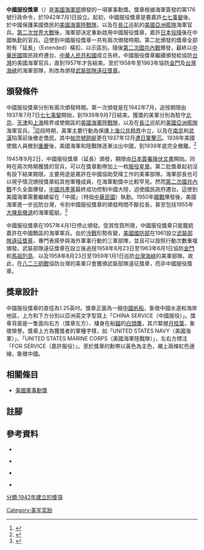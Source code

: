 {{noteTA
|G1=Military
|1=zh-cn:金门炮战;zh-hk:金門八二三砲戰;zh-tw:八二三砲戰;
}}
{{軍事勳獎
| 名稱      = 中國服役獎章
| 圖片      = [[File:ChinaService.jpg|100px]]
| 圖片描述  = 中國服役獎章正面
| 頒發單位  = [[美國海軍部|美國海軍部]]
| 頒發國家  = [[美國|美國]]
| 種類      = 服役獎章
| 頒授資格  = 中國服役
| 授予      = 1937年[[七七事變|七七事變]]至1939年9月、1945年9月[[日本投降|日本投降]]至1957年4月期間，在中國參與軍事行動的海軍、陸戰隊及海岸防衛隊人員。
| 戰役      = [[第二次中日戰爭|第二次中日戰爭]]、[[第二次國共內戰|第二次國共內戰]]、[[台灣海峽危機|第一次台灣海峽危機]]
| 狀態      = 退役
| 橫扣      = 「延長」（EXTENDED）<br/>（僅限第二次頒發）
| 設立時間  = 1942年7月1日
| 首次頒發  = 1937年7月7日（追授）
| 最近頒發  = 1957年4月1日
| 低級於    = [[第二次伯德南極遠征獎章|第二次伯德南極遠征獎章]]
| 相當於    = 
| 高級於    = [[美國防禦服役獎章|美國防禦服役獎章]]
| 相關勳獎  = [[中國戰役獎章|中國戰役獎章]]（1905年）<br />[[中國救援遠征獎章|中國救援遠征獎章]]（1908年）<br />[[長江服役獎章|長江服役獎章]]（1930年）<br/>[[武裝部隊遠征獎章|武裝部隊遠征獎章]]
| 圖片2     = [[File:China_Service_Medal_ribbon.svg|100px]]<br /><br />[[File:Streamer_CS.PNG|250px]]
| 圖片描述2 = 中國服役獎章勳表及飾帶圖樣。
}}
'''中國服役獎章'''（{{lang-en|'''China Service Medal'''}}）是[[美國海軍部|美國海軍部]]頒發的一項軍事勳獎。獎章根據海軍簽發的第176號行政命令，於1942年7月1日設立。起初，中國服役獎章是要嘉許[[七七事變|七七事變]]後，於中國保護美國僑民的[[美國海軍陸戰隊|美國海軍陸戰隊]]，以及在[[長江|長江]]巡航的[[美國亞洲艦隊|美國亞洲艦隊]]海軍官兵。[[第二次世界大戰|第二次世界大戰]]後，海軍部決定重新啟用中國服役獎章，嘉許[[日本投降|日本投降]]後在中國執勤的官兵。這使到中國服役獎章一共有兩次頒發時期。第二批頒發的獎章全部附有「延長」（Extended）橫扣，以示區別。隨後[[第二次國共內戰|第二次國共內戰]]爆發，最終以[[中華民國|中華民國]]國民政府遷台、[[中華人民共和國|中華人民共和國]]成立告終。中國服役獎章繼續頒發給協防[[台灣|台灣]]的美國海軍官兵，直到1957年才告結束。至於1958年至1963年協防[[金門|金門]]及[[台灣海峽|台灣海峽]]的海軍部隊，則改為頒發[[武裝部隊遠征獎章|武裝部隊遠征獎章]]。

== 頒發條件 ==

中國服役獎章分別有兩次頒發時期。第一次頒發是在1942年7月，追授期限由1937年7月7日[[七七事變|七七事變]]開始，到1939年9月7日結束。獲獎的美軍分別為駐守[[北京|北京]]、[[天津|天津]]和[[上海|上海]]租界或使館區的[[美國海軍陸戰隊|美國海軍陸戰隊]]，以及在[[長江|長江]]巡航的[[美國亞洲艦隊|美國亞洲艦隊]]海軍官兵。<ref>{{Cite web |url=http://ibiblio.org/hyperwar/USN/ref/Awards/Awards-IV-1.html#sec2-14 |title=CHINA SERVICE MEDAL |accessdate=2017-03-28 |archive-date=2016-11-12 |archive-url=https://web.archive.org/web/20161112021955/http://www.ibiblio.org/hyperwar/USN/ref/Awards/Awards-IV-1.html#sec2-14 |dead-url=no }}</ref>這段時期，美軍主要行動為保護[[上海公共租界|上海公共租界]]中立，以及在[[南京戰役|南京]]和[[武漢會戰|武漢]]陷落前後撤走僑民。其中[[帕奈號砲艇|帕奈號砲艇]]更在1937年12月[[帕奈号事件|遭日軍擊沉]]。1938年美國使館人員撤到[[重慶|重慶]]後，美國海軍和陸戰隊逐漸淡出中國，到1939年底完全撤離。<ref>{{Cite web |url=http://www.oocities.org/Vienna/5047/yangpathistory.html |title=Yangtze Patrol |accessdate=2017-03-28 |archive-date=2016-11-05 |archive-url=https://web.archive.org/web/20161105094827/http://www.oocities.org/Vienna/5047/yangpathistory.html |dead-url=no }}</ref>

1945年9月2日，中國服役獎章（延長）頒發，期限由[[降伏文書|日本簽署降伏文書]]開始。同時在兩次時期獲獎的官兵，可以在獎章勳帶加上一枚[[服役星章|服役星章]]。第二批獎章起初沒有設下結束期限，主要用途是嘉許在中國協助受降工作的美軍部隊。海軍部長也可以視乎情況頒授獎章給其他軍種成員，在海軍勳獎中比較罕見。然而[[第二次國共內戰|第二次國共內戰]]不久全面爆發，[[中國共產黨|中國共產黨]]最終成功控制中國大陸，迫使國民政府遷台。這使到美國海軍需要繼續留在「中國」（特指[[中華民國|中華民國]]）執勤。1950年[[韓戰|韓戰]]爆發後，美國海軍進一步巡防台灣，令到中國服役獎章的頒發時間不斷拉長，甚至包括1955年[[大陳島撤退|大陳島撤退]]的海軍艦艇。<ref>{{Cite web |url=http://ibiblio.org/hyperwar/USN/ref/Awards/Awards-IV-17.html#sec2-18-IB |title=CHINA SERVICE MEDAL (EXTENDED) |accessdate=2017-03-28 |archive-date=2017-09-17 |archive-url=https://web.archive.org/web/20170917010902/http://www.ibiblio.org/hyperwar/USN/ref/Awards/Awards-IV-17.html#sec2-18-IB |dead-url=no }}</ref>

中國服役獎章在1957年4月1日停止頒發。受其性質所限，中國服役獎章只能籠統嘉許在中國戰區的海軍軍兵。由於[[冷戰|冷戰]]形勢有變，[[美國國防部|美國國防部]]在1961設立[[武裝部隊遠征獎章|武裝部隊遠征獎章]]，專門表揚參與海外軍事行動的三軍部隊，並且可以按照行動次數重複頒發。武裝部隊遠征獎章在設立後追授1958年8月23日至1963年6月1日協防[[金門|金門]]和[[馬祖列島|馬祖列島]]、以及1958年8月23日至1959年1月1日巡防[[台灣海峽|台灣海峽]]的美軍部隊。故此，在[[八二三砲戰|八二三砲戰]]協防台灣的美軍只會獲頒武裝部隊遠征獎章，而非中國服役獎章。{{cfn|Department of the Navy|y=2006|p=65|loc=第4章}}

== 獎章設計 ==

中國服役獎章的直徑為1.25英吋。獎章正面為一艘[[中國帆船|中國帆船]]，象徵中國水道和海岸地區，上方和下方分別以亞洲英文字型寫上「CHINA SERVICE（中國服役）」。獎章背面是一隻面向右方（獎章左方）、棲身在船[[錨|錨]]的[[白頭鷹|白頭鷹]]，其爪緊握[[月桂葉|月桂葉]]，象徵榮譽。獎章上方為獲獎者的軍種字樣，如「UNITED STATES NAVY（美國海軍）」、「UNITED STATES MARINE CORPS（美國海軍陸戰隊）」，左右方標注「FOR SERVICE（嘉許服役）」。至於獎章的勳帶以黃色為主色，襯上兩條紅色邊線，象徵中國。{{cfn|Dorr|y=2006}}

== 相關條目 ==
* [[美國軍事勳獎|美國軍事勳獎]]

== 註腳 ==
{{reflist}}

== 參考資料 ==

* {{Citation
|last = Abbey
|first = Philip R.
|year = 2005
|title = United States Navy Yangtze Patrol & South China Patrol - A Brief Historical Chronology
|language = en
|publication-place = 
|publisher = 
|url = http://www.oocities.org/Vienna/5047/yangpathistory.html
|accessdate = 2017-03-28
|archive-date = 2016-11-05
|archive-url = https://web.archive.org/web/20161105094827/http://www.oocities.org/Vienna/5047/yangpathistory.html
|dead-url = no
}}

* {{Citation
|author = Department of the Navy
|year = 2006
|title = Navy and Marine Corps Awards Manual
|language = en
|publication-place = Washington D.C.
|publisher = 
|url = http://www.marines.mil/Portals/59/Publications/SecNavInst%201650.1H.pdf
|accessdate = 2017-03-28
|archive-date = 2013-06-26
|archive-url = https://web.archive.org/web/20130626124804/http://www.marines.mil/Portals/59/Publications/SecNavInst%201650.1H.pdf
|dead-url = no
}}

* {{Citation
|author = Department of the Navy
|year = 1953
|title = Navy and Marine Corps Awards Manual (NAVPERS 15,790 (Rev. 1953)
|language = en
|publication-place = 
|publisher = 
|url = http://ibiblio.org/hyperwar/USN/ref/Awards/index.html
|accessdate = 2017-03-28
|archive-date = 2017-06-25
|archive-url = https://web.archive.org/web/20170625113809/http://www.ibiblio.org/hyperwar/USN/ref/Awards/index.html
|dead-url = no
}}

* {{Citation
|last = Dorr
|first = Robert F.
|year = 2006
|title = The Lore of the Corps: China Service Medal has a unique history
|language = en
|publication-place = 
|publisher = Army Times
|url = http://www.leatherneck.com/forums/showthread.php?30919-China-Service-Medal-has-a-unique-history
|accessdate = 2017-03-28
|archive-date = 2019-01-24
|archive-url = https://web.archive.org/web/20190124063252/http://www.leatherneck.com/forums/showthread.php?30919-China-Service-Medal-has-a-unique-history
|dead-url = no
}}

{{美軍跨軍種通用勳獎}}
{{美国参战、远征及服役勋章}}
[[Category:美军奖励|Category:美军奖励]]
[[分類:1942年建立的獎項|分類:1942年建立的獎項]]